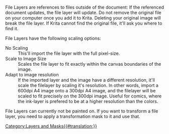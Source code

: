 File Layers are references to files outside of the document: If the referenced document updates, the file layer will update. Do not remove the original file on your computer once you add it to Krita. Deleting your original image will break the file layer. If Krita cannot find the original file, it'll ask you where to find it.

File Layers have the following scaling options:

;No Scaling
:This'll import the file layer with the full pixel-size.
;Scale to Image Size
:Scales the file layer to fit exactly within the canvas boundaries of the image.
;Adapt to image resolution
:If the imported layer and the image have a different resolution, it'll scale the filelayer by scaling it's resolution. In other words, import a 600dpi A4 image onto a 300dpi A4 image, and the filelayer will be scaled to fit precisely on the 300dpi image. Useful for comics, where the ink-layer is prefered to be at a higher resolution than the colors.

File Layers can currently not be painted on. If you want to transform a file layer, you need to apply a transformation mask to it and use that.

[[Category:Layers and Masks{{#translation:}}]]
